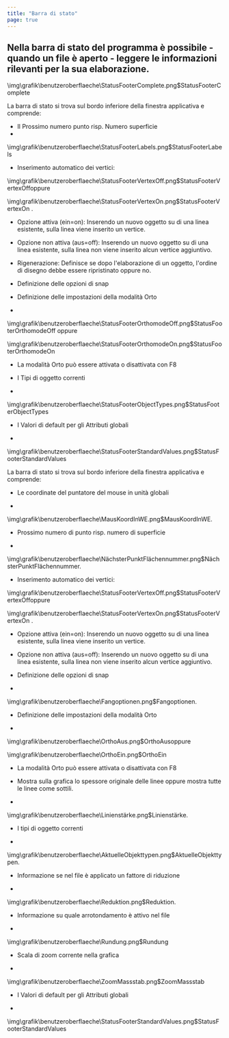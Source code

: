 ```yaml
---
title: "Barra di stato"
page: true
---
```

## Nella barra di stato del programma &#232; possibile - quando un file &#232; aperto - leggere le informazioni rilevanti per la sua elaborazione.

<GeoDesigner>
<Image>\img\grafik\benutzeroberflaeche\StatusFooterComplete.png$StatusFooterComplete</Image>

La barra di stato si trova sul bordo inferiore della finestra applicativa e comprende:

- Il <Italic> Prossimo numero punto </Italic>  risp. <Italic> Numero superficie </Italic> 
- 
<Image>\img\grafik\benutzeroberflaeche\StatusFooterLabels.png$StatusFooterLabels</Image>


-  Inserimento automatico dei vertici: 


<Image>\img\grafik\benutzeroberflaeche\StatusFooterVertexOff.png$StatusFooterVertexOff</Image>oppure 


<Image>\img\grafik\benutzeroberflaeche\StatusFooterVertexOn.png$StatusFooterVertexOn</Image>   .


- Opzione attiva (ein=on): Inserendo un nuovo oggetto su di una linea esistente, sulla linea viene inserito un vertice.


- Opzione non attiva (aus=off): Inserendo un nuovo oggetto su di una linea esistente, sulla linea non viene inserito alcun vertice aggiuntivo.




-  Rigenerazione: Definisce se dopo l&#39;elaborazione di un oggetto, l&#39;ordine di disegno debbe essere ripristinato oppure no.


- Definizione delle opzioni di snap


- Definizione delle impostazioni della modalit&#224; Orto


-  


<Image>\img\grafik\benutzeroberflaeche\StatusFooterOrthomodeOff.png$StatusFooterOrthomodeOff</Image> oppure 


<Image>\img\grafik\benutzeroberflaeche\StatusFooterOrthomodeOn.png$StatusFooterOrthomodeOn</Image>
- La modalit&#224; Orto pu&#242; essere attivata o disattivata con <Bold> F8 </Bold> 


- I <Italic> Tipi di oggetto correnti </Italic>  


- 
<Image>\img\grafik\benutzeroberflaeche\StatusFooterObjectTypes.png$StatusFooterObjectTypes</Image>


- I <Italic> Valori di default </Italic>  per gli Attributi globali


- 
<Image>\img\grafik\benutzeroberflaeche\StatusFooterStandardValues.png$StatusFooterStandardValues</Image>





</GeoDesigner>
<GeoMapper>La barra di stato si trova sul bordo inferiore della finestra applicativa e comprende:


- Le coordinate del puntatore del mouse in unit&#224; globali


- 
<Image>\img\grafik\benutzeroberflaeche\MausKoordInWE.png$MausKoordInWE</Image>.




- Prossimo numero di punto risp. numero di superficie 


- 
<Image>\img\grafik\benutzeroberflaeche\NächsterPunktFlächennummer.png$NächsterPunktFlächennummer</Image>.




-  Inserimento automatico dei vertici:  


<Image>\img\grafik\benutzeroberflaeche\StatusFooterVertexOff.png$StatusFooterVertexOff</Image>oppure 


<Image>\img\grafik\benutzeroberflaeche\StatusFooterVertexOn.png$StatusFooterVertexOn</Image>   . 


- Opzione attiva (ein=on): Inserendo un nuovo oggetto su di una linea esistente, sulla linea viene inserito un vertice.


- Opzione non attiva (aus=off): Inserendo un nuovo oggetto su di una linea esistente, sulla linea non viene inserito alcun vertice aggiuntivo.




- Definizione delle opzioni di snap


- 
<Image>\img\grafik\benutzeroberflaeche\Fangoptionen.png$Fangoptionen</Image>.




- Definizione delle impostazioni della modalit&#224; Orto


-  


<Image>\img\grafik\benutzeroberflaeche\OrthoAus.png$OrthoAus</Image>oppure 


<Image>\img\grafik\benutzeroberflaeche\OrthoEin.png$OrthoEin</Image>
- La modalit&#224; Orto pu&#242; essere attivata o disattivata con <Bold> F8 </Bold> 


- Mostra sulla grafica lo spessore originale delle linee oppure mostra tutte le linee come sottili.


- 
<Image>\img\grafik\benutzeroberflaeche\Linienstärke.png$Linienstärke</Image>.




- I tipi di oggetto correnti 


- 
<Image>\img\grafik\benutzeroberflaeche\AktuelleObjekttypen.png$AktuelleObjekttypen</Image>.




- Informazione se nel file &#232; applicato un fattore di riduzione


- 
<Image>\img\grafik\benutzeroberflaeche\Reduktion.png$Reduktion</Image>.




- Informazione su quale arrotondamento &#232; attivo nel file


- 
<Image>\img\grafik\benutzeroberflaeche\Rundung.png$Rundung</Image>


- Scala di zoom corrente nella grafica


- 
<Image>\img\grafik\benutzeroberflaeche\ZoomMassstab.png$ZoomMassstab</Image>


- I <Italic> Valori di default </Italic>  per gli Attributi globali


- 
<Image>\img\grafik\benutzeroberflaeche\StatusFooterStandardValues.png$StatusFooterStandardValues</Image>





</GeoMapper>

